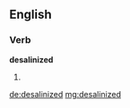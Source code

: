 ==English==

===Verb===
'''desalinized'''

# {{past of|[[desalinize]]}}

[[de:desalinized]]
[[mg:desalinized]]